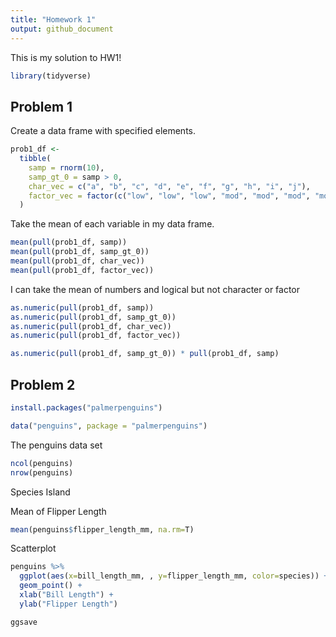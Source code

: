 ```yaml
---
title: "Homework 1"
output: github_document
---
```


This is my solution to HW1! 

```r
library(tidyverse)
```

## Problem 1

Create a data frame with specified elements. 

```r
prob1_df <-
  tibble(
    samp = rnorm(10),
    samp_gt_0 = samp > 0,
    char_vec = c("a", "b", "c", "d", "e", "f", "g", "h", "i", "j"),
    factor_vec = factor(c("low", "low", "low", "mod", "mod", "mod", "mod", "high", "high", "high"))
  )
```

Take the mean of each variable in my data frame.
```r
mean(pull(prob1_df, samp))
mean(pull(prob1_df, samp_gt_0))
mean(pull(prob1_df, char_vec))
mean(pull(prob1_df, factor_vec))
```

I can take the mean of numbers and logical but not character or factor
```r
as.numeric(pull(prob1_df, samp))
as.numeric(pull(prob1_df, samp_gt_0))
as.numeric(pull(prob1_df, char_vec))
as.numeric(pull(prob1_df, factor_vec))
```

```r
as.numeric(pull(prob1_df, samp_gt_0)) * pull(prob1_df, samp)
```

## Problem 2
```r
install.packages("palmerpenguins")
```

```r
data("penguins", package = "palmerpenguins")
```

The penguins data set

```r
ncol(penguins)
nrow(penguins)
```
Species <fctr>
Island <fctr>

Mean of Flipper Length
```r
mean(penguins$flipper_length_mm, na.rm=T)
```


Scatterplot
```r
penguins %>%
  ggplot(aes(x=bill_length_mm, , y=flipper_length_mm, color=species)) +
  geom_point() +
  xlab("Bill Length") +
  ylab("Flipper Length")

ggsave
```

